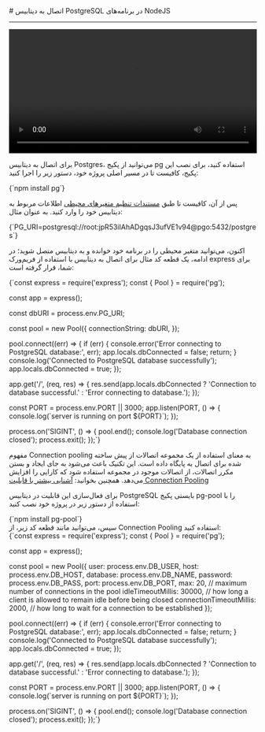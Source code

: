 

<Layout>
<Head>
<title>مستندات اتصال به دیتابیس PostgreSQL در NodeJS - لیارا</title>
<meta property="og:title" content="مستندات خدمات رایانش ابری لیارا" />
<meta property="og:description" content="مستندات مربوط به اتصال به دیتابیس‌ PostgreSQL در پلتفرم NodeJS در لیارا"  />
</Head>
# اتصال به دیتابیس PostgreSQL در برنامه‌های NodeJS
<hr className="mb-2" />
<video
    src="https://media.liara.ir/nodejs/nodejs-postgres.mp4"
    controls="controls"
    className="block w-full"
    width="100%"
></video>
<br />


برای اتصال به دیتابیس Postgres، می‌توانید از پکیج <Important>pg</Important> استفاده کنید، برای نصب این پکیج، کافیست تا در مسیر اصلی پروژه خود، دستور زیر را اجرا کنید:
<div className="h-2" />
<div dir='ltr'>
    <Highlight className="bash">
        {`npm install pg`}
    </Highlight>
</div>
<div className="h-2" />

پس از آن، کافیست تا طبق <a href="/paas/details/envs" className="text-[#2196f3] ">مستندات تنظیم متغیرهای محیطی</a> اطلاعات مربوط به دیتابیس خود را وارد کنید. به عنوان مثال:

<div className="h-2" />
<div dir='ltr'>
    <Highlight className="bash">
        {`PG_URI=postgresql://root:jpR53iIAhADgqsJ3ufVE1v94@pgo:5432/postgres`}
    </Highlight>
</div>
<div className="h-2" />

اکنون، می‌توانید متغیر محیطی را در برنامه خود خوانده و به دیتابیس متصل شوید؛ در ادامه، یک قطعه کد مثال برای
اتصال به دیتابیس با استفاده از فریم‌ورک <Important>express</Important> برای شما، قرار گرفته است:

<div className="h-2" />
<div dir='ltr'>
    <Highlight className="js">
        {`const express = require('express');
const { Pool } = require('pg');

const app = express();

const dbURI = process.env.PG_URI;

const pool = new Pool({
  connectionString: dbURI,
});

pool.connect((err) => {
  if (err) {
    console.error('Error connecting to PostgreSQL database:', err);
    app.locals.dbConnected = false;
    return;
  }
  console.log('Connected to PostgreSQL database successfully');
  app.locals.dbConnected = true;
});

app.get('/', (req, res) => {
  res.send(app.locals.dbConnected ? 'Connection to database successful.' : 'Error connecting to database.');
});

const PORT = process.env.PORT || 3000;
app.listen(PORT, () => {
  console.log(\`server is running on port \${PORT}\`);
});

process.on('SIGINT', () => {
  pool.end();
  console.log('Database connection closed');
  process.exit();
});`}
    </Highlight>
</div>

<Section id="connection-pooling" title="استفاده از Connection Pooling" />

مفهوم Connection pooling به معنای استفاده از یک مجموعه اتصالات از پیش ساخته شده برای اتصال به پایگاه داده است. این تکنیک باعث می‌شود به جای ایجاد و بستن مکرر اتصالات، از اتصالات موجود در مجموعه استفاده شود که کارایی را افزایش می‌دهد.
<Alert variant='success'>همچنین بخوانید: <a className="text-[#2196f3] " href="/dbaas/details/connection-pool">آشنایی بیشتر با قابلیت Connection Pooling</a></Alert>

برای فعال‌سازی این قابلیت در دیتابیس PostgreSQL بایستی پکیج <Important>pg-pool</Important> را با استفاده از دستور زیر در پروژه خود نصب کنید:
<div className="h-2" />
<div dir='ltr'>
    <Highlight className="bash">
        {`npm install pg-pool`}
    </Highlight>
</div>
<div className="h-2" />
سپس، می‌توانید مانند قطعه کد زیر، از Connection Pooling استفاده کنید:
<div className="h-2" />
<div dir='ltr'>
    <Highlight className="js">
        {`const express = require('express');
const { Pool } = require('pg');

const app = express();

const pool = new Pool({
  user: process.env.DB_USER,
  host: process.env.DB_HOST,
  database: process.env.DB_NAME,
  password: process.env.DB_PASS,
  port: process.env.DB_PORT,
  max: 20, // maximum number of connections in the pool
  idleTimeoutMillis: 30000, // how long a client is allowed to remain idle before being closed
  connectionTimeoutMillis: 2000, // how long to wait for a connection to be established
});

pool.connect((err) => {
  if (err) {
    console.error('Error connecting to PostgreSQL database:', err);
    app.locals.dbConnected = false;
    return;
  }
  console.log('Connected to PostgreSQL database successfully');
  app.locals.dbConnected = true;
});

app.get('/', (req, res) => {
  res.send(app.locals.dbConnected ? 'Connection to database successful.' : 'Error connecting to database.');
});

const PORT = process.env.PORT || 3000;
app.listen(PORT, () => {
  console.log(\`server is running on port \${PORT}\`);
});

process.on('SIGINT', () => {
  pool.end();
  console.log('Database connection closed');
  process.exit();
});`}
    </Highlight>
</div>


</Layout>